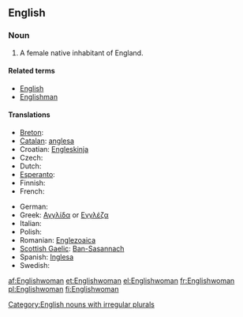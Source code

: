 ==English==

===Noun===
{{infl|en|noun|plural|[[Englishwomen]]}}

# A female native inhabitant of England.

====Related terms====
* [[English]]
* [[Englishman]]

====Translations====
{{trans-top|a female native inhabitant of England}}
* [[Breton]]: {{t+|br|Saozez|f|xs=Breton}}
* [[Catalan]]: [[anglesa]] {{f}}
* Croatian: [[Engleskinja]] {{f}}
* Czech: {{t-|cs|Angličanka|f}}
* Dutch: {{t-|nl|Engelse|f}}
* [[Esperanto]]: {{t-|eo|Anglino|xs=Esperanto}}
* Finnish: {{t-|fi|englantilainen nainen}}
* French: {{t+|fr|Anglaise|f}}
{{trans-mid}}
* German: {{t+|de|Engländerin|f}}
* Greek: [[Αγγλίδα]] or [[Εγγλέζα]] {{f}}
* Italian: {{t+|it|inglese|f}}
* Polish: {{t+|pl|Angielka|f}}
* Romanian: [[Englezoaica]] {{f}}
* [[Scottish Gaelic]]: [[Ban-Sasannach]] {{f}}
* Spanish: [[Inglesa]] {{f}}
* Swedish: {{t+|sv|engelska|c}}
{{trans-bottom}}

[[Category:English nouns with irregular plurals]]

[[af:Englishwoman]]
[[et:Englishwoman]]
[[el:Englishwoman]]
[[fr:Englishwoman]]
[[pl:Englishwoman]]
[[fi:Englishwoman]]